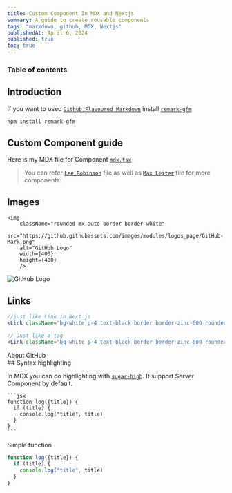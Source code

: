 ```yaml
---
title: Custom Component In MDX and Nextjs 
summary: A guide to create reusable components
tags: "markdown, github, MDX, Nextjs"
publishedAt: April 6, 2024
published: true
toc: true
---
```


### Table of contents


## Introduction

If you want to used [`Github Flavoured Markdown`](https://guides.github.com/features/mastering-markdown/) install  [`remark-gfm`](https://github.com/remarkjs/remark-gfm)
```bash
npm install remark-gfm
```

## Custom Component guide

Here is my MDX file for Component [`mdx.tsx`](https://github.com/Vivek-0206/patelvivek.dev/blob/master/components/mdx.jsx/)

> You can refer [`Lee Robinson`](https://github.com/leerob/leerob.io/blob/main/app/components/mdx.tsx) file as well as [`Max Leiter`](https://github.com/MaxLeiter/maxleiter.com/tree/master/app/mdx/components) file for more components.

## Images

```mdx
<img 
    className="rounded mx-auto border border-white"
    src="https://github.githubassets.com/images/modules/logos_page/GitHub-Mark.png" 
    alt="GitHub Logo" 
    width={400}
    height={400}
    />
```

<img 
    className="rounded mx-auto border border-white"
    src="https://github.githubassets.com/images/modules/logos_page/GitHub-Mark.png" 
    alt="GitHub Logo" 
    width={400}
    height={400}
    />

## Links

```jsx
//just like Link in Next js
<Link className="bg-white p-4 text-black border border-zinc-600 rounded" href="/about">About</Link>

// Just like a tag
<Link className="bg-white p-4 text-black border border-zinc-600 rounded" href="http://github.com">GitHub</Link>

```
<div className="flex my-5 justify-center gap-5 space-x-4 text-white">
<Link className="bg-white p-4 text-black border border-zinc-600 rounded" href="/about">About</Link>

<Link className="bg-white p-4 text-black border border-zinc-600 rounded" href="http://github.com">GitHub</Link>
</div>
## Syntax highlighting

In MDX you can do highlighting with [`sugar-high`](https://sugar-high.vercel.app/). It support Server Component by default.

````mdx
```jsx
function log({title}) {
  if (title) {
    console.log("title", title)
  }
}
```
````

Simple function

```jsx
function log({title}) {
  if (title) {
    console.log("title", title)
  }
}
```
